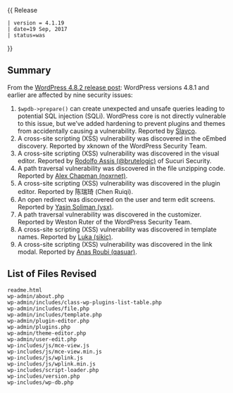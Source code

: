 {{Languages|
{{en|Version 4.1.19}}
{{ja|Version 4.1.19}}
}}
{{ Release
 | version = 4.1.19
 | date=19 Sep, 2017
 | status=was
}}

== Summary ==

From the [https://wordpress.org/news/2017/09/wordpress-4-8-2-security-and-maintenance-release/ WordPress 4.8.2 release post]: WordPress versions 4.8.1 and earlier are affected by nine security issues:
# <code>$wpdb->prepare()</code> can create unexpected and unsafe queries leading to potential SQL injection (SQLi). WordPress core is not directly vulnerable to this issue, but we’ve added hardening to prevent plugins and themes from accidentally causing a vulnerability. Reported by [https://hackerone.com/slavco Slavco].
# A cross-site scripting (XSS) vulnerability was discovered in the oEmbed discovery. Reported by xknown of the WordPress Security Team.
# A cross-site scripting (XSS) vulnerability was discovered in the visual editor. Reported by [https://twitter.com/brutelogic Rodolfo Assis (@brutelogic)] of Sucuri Security.
# A path traversal vulnerability was discovered in the file unzipping code. Reported by [https://hackerone.com/noxrnet Alex Chapman (noxrnet)].
# A cross-site scripting (XSS) vulnerability was discovered in the plugin editor. Reported by 陈瑞琦 (Chen Ruiqi).
# An open redirect was discovered on the user and term edit screens. Reported by [https://hackerone.com/ysx Yasin Soliman (ysx)].
# A path traversal vulnerability was discovered in the customizer. Reported by Weston Ruter of the WordPress Security Team.
# A cross-site scripting (XSS) vulnerability was discovered in template names. Reported by [https://hackerone.com/sikic Luka (sikic)].
# A cross-site scripting (XSS) vulnerability was discovered in the link modal. Reported by [https://hackerone.com/qasuar Anas Roubi (qasuar)].

== List of Files Revised ==

<pre>
readme.html
wp-admin/about.php
wp-admin/includes/class-wp-plugins-list-table.php
wp-admin/includes/file.php
wp-admin/includes/template.php
wp-admin/plugin-editor.php
wp-admin/plugins.php
wp-admin/theme-editor.php
wp-admin/user-edit.php
wp-includes/js/mce-view.js
wp-includes/js/mce-view.min.js
wp-includes/js/wplink.js
wp-includes/js/wplink.min.js
wp-includes/script-loader.php
wp-includes/version.php
wp-includes/wp-db.php
</pre>